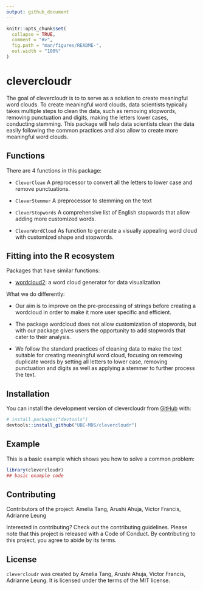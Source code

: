 ```yaml
---
output: github_document
---
```


<!-- README.md is generated from README.Rmd. Please edit that file -->

```r
knitr::opts_chunk$set(
  collapse = TRUE,
  comment = "#>",
  fig.path = "man/figures/README-",
  out.width = "100%"
)
```

# clevercloudr

<!-- badges: start -->

<!-- badges: end -->

The goal of clevercloudr is to to serve as a solution to create meaningful word clouds. To create meaningful word clouds, data scientists typically takes multiple steps to clean the data, such as removing stopwords, removing punctuation and digits, making the letters lower cases, conducting stemming. This package will help data scientists clean the data easily following the common practices and also allow to create more meaningful word clouds. 

## **Functions**

There are 4 functions in this package:

-   `CleverClean` A preprocessor to convert all the letters to lower case and remove punctuations.

-   `CleverStemmer` A preprocessor to stemming on the text

-   `CleverStopwords` A comprehensive list of English stopwords that allow adding more customized words.

-   `CleverWordCloud` As function to generate a visually appealing word cloud with customized shape and stopwords.

## **Fitting into the R ecosystem**

Packages that have similar functions:

-   [wordcloud2](https://cran.r-project.org/web/packages/wordcloud2/vignettes/wordcloud.html): a word cloud generator for data visualization

What we do differently:

-   Our aim is to improve on the pre-processing of strings before creating a wordcloud in order to make it more user specific and efficient.

-   The package wordcloud does not allow customization of stopwords, but with our package gives users the opportunity to add stopwords that cater to their analysis.

-   We follow the standard practices of cleaning data to make the text suitable for creating meaningful word cloud, focusing on removing duplicate words by setting all letters to lower case, removing punctuation and digits as well as applying a stemmer to further process the text.  

## Installation

You can install the development version of clevercloudr from [GitHub](https://github.com/) with:

``` r
# install.packages("devtools")
devtools::install_github("UBC-MDS/clevercloudr")
```

## Example

This is a basic example which shows you how to solve a common problem:

```r
library(clevercloudr)
## basic example code
```


## **Contributing**

Contributors of the project: Amelia Tang, Arushi Ahuja, Victor Francis, Adrianne Leung

Interested in contributing? Check out the contributing guidelines. Please note that this project is released with a Code of Conduct. By contributing to this project, you agree to abide by its terms.

## **License**

`clevercloudr` was created by Amelia Tang, Arushi Ahuja, Victor Francis, Adrianne Leung. It is licensed under the terms of the MIT license.
